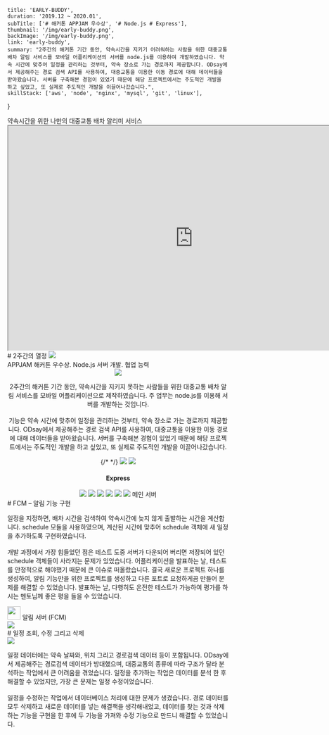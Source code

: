     title: 'EARLY-BUDDY',
    duration: '2019.12 ~ 2020.01',
    subTitle: ['# 해커톤 APPJAM 우수상', '# Node.js # Express'],
    thumbnail: '/img/early-buddy.png',
    backImage: '/img/early-buddy.png',
    link: 'early-buddy',
    summary: "2주간의 해커톤 기간 동안, 약속시간을 지키기 어려워하는 사람을 위한 대중교통 배차 알림 서비스를 모바일 어플리케이션의 서버를 node.js를 이용하여 개발하였습니다. 약속 시간에 맞추어 일정을 관리하는 것부터, 약속 장소로 가는 경로까지 제공합니다. ODsay에서 제공해주는 경로 검색 API를 사용하여, 대중교통을 이용한 이동 경로에 대해 데이터들을 받아왔습니다. 서버를 구축해본 경험이 있었기 때문에 해당 프로젝트에서는 주도적인 개발을 하고 싶었고, 또 실제로 주도적인 개발을 이끌어나갔습니다.",
    skillStack: ['aws', 'node', 'nginx', 'mysql', 'git', 'linux'],
}

<div className="early-buddy">
    <section>
        <QuotationMarksTitle>
            약속시간을 위한 나만의 대중교통 배차 알리미 서비스
        </QuotationMarksTitle>
        <iframe width="840" height="510" src="https://youtube.com/embed/AxuGlkMUapA?autoplay=1"> </iframe>
    </section>
    <section>
        <QuotationMarksTitle>
            # 2주간의 열정 
        </QuotationMarksTitle>
        <img src="/img/eb-panel.png" />
    </section>
    <section>
        <QuotationMarksTitle>
            APPJAM 해커톤 우수상. Node.js 서버 개발. 협업 능력
        </QuotationMarksTitle>
        <FlexBox align="center">
            <div>
                <img src="/img/eb-capture.png" />
            </div>
            <div>
            <p> 2주간의 해커톤 기간 동안, 약속시간을 지키지 못하는 사람들을 위한 대중교통 배차 알림 서비스를 모바일 어플리케이션으로 제작하였습니다.
                주 업무는 node.js를 이용해 서버를 개발하는 것입니다. <br /><br />
                기능은 약속 시간에 맞추어 일정을 관리하는 것부터, 약속 장소로 가는 경로까지 제공합니다.
                ODsay에서 제공해주는 경로 검색 API를 사용하여, 대중교통을 이용한 이동 경로에 대해 데이터들을 받아왔습니다.
                서버를 구축해본 경험이 있었기 때문에 해당 프로젝트에서는 주도적인 개발을 하고 싶었고, 또 실제로 주도적인 개발을 이끌어나갔습니다.
            </p>
            {/* <SkillList width={30} height={30} padding={25} fontSize={1.5} list={['vscode', 'node', 'Express', 'mysql', 'git', 'github', 'aws', 'nginx']} /> */}
            <SkillList size={40} justify="flex-start">
                <img src="https://img.icons8.com/fluent/96/000000/visual-studio-code-2019.png" />
                <img src="https://img.icons8.com/color/96/000000/nodejs.png" />
                <h4>Express</h4>
                <img className="ch" src="https://img.icons8.com/ios-filled/100/000000/mysql-logo.png" />
                <img src="https://img.icons8.com/color/96/000000/git.png" />
                <img src="https://img.icons8.com/fluent/96/000000/github.png" />
                <img src="https://img.icons8.com/color/96/000000/amazon-web-services.png" />
                <img src="https://img.icons8.com/color/96/000000/nginx.png" />
            </SkillList>
            <LinkIcon target="_blank" href="https://github.com/EARLY-BUDDY/EARLY-BUDDY-SERVER">
                <img src="https://img.icons8.com/fluent/96/000000/github.png" /> 메인 서버
            </LinkIcon>
            </div>
        </FlexBox>
    </section>
    <section>
        <QuotationMarksTitle> 
            # FCM – 알림 기능 구현
        </QuotationMarksTitle>
        <FlexBox>
            <div>
                <p>
                    일정을 지정하면, 배차 시간을 검색하여 약속시간에 늦지 않게 출발하는 시간을 계산합니다. schedule 모듈을 사용하였으며, 계산된 시간에 맞추어 schedule 객체에 새 일정을 추가하도록 구현하였습니다.  <br /><br />
                    개발 과정에서 가장 힘들었던 점은 테스트 도중 서버가 다운되어 버리면 저장되어 있던 schedule 객체들이 사라지는 문제가 있었습니다. 어플리케이션을 발표하는 날, 테스트를 안정적으로 해야했기 때문에 큰 이슈로 떠올랐습니다. 결국 새로운 프로젝트 하나를 생성하여, 알림 기능만을 위한 프로젝트를 생성하고 다른 포트로 요청하게끔 만들어 문제를 해결할 수 있었습니다. 발표하는 날, 다행히도 온전한 테스트가 가능하여 평가를 하시는 멘토님께 좋은 평을 들을 수 있었습니다.
                </p>
                <LinkIcon target="_blank" href="https://github.com/EARLY-BUDDY/EARLY-BUDDY-PUSH-SERVER">
                    <img style="width: 30px; height: 30px" src="https://img.icons8.com/fluent/96/000000/github.png" /> 알림 서버 (FCM)
                </LinkIcon>
            </div>
            <img src="/img/early-buddy-arch.png" />
        </FlexBox>
    </section>
    <section>
        <QuotationMarksTitle> 
            # 일정 조회, 수정 그리고 삭제
        </QuotationMarksTitle>
        <div className="erd">
            <img src="/img/early-buddy-erd.png" />
        </div>
        <p>
            일정 데이터에는 약속 날짜와, 위치 그리고 경로검색 데이터 등이 포함됩니다. ODsay에서 제공해주는 경로검색 데이터가 방대했으며, 대중교통의 종류에 따라 구조가 달라 분석하는 작업에서 큰 어려움을 겪었습니다. 일정을 추가하는 작업은 데이터를 분석 한 후 해결할 수 있었지만, 가장 큰 문제는 일정 수정이었습니다.
            <br /><br />
            일정을 수정하는 작업에서 데이터베이스 처리에 대한 문제가 생겼습니다. 경로 데이터를 모두 삭제하고 새로운 데이터를 넣는 해결책을 생각해내었고, 데이터를 찾는 것과 삭제하는 기능을 구현을 한 후에 두 기능을 가져와 수정 기능으로 만드니 해결할 수 있었습니다.
        </p>
    </section>
    <br /><br /><br />
</div>
